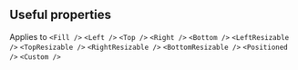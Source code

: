 
<CommonHeader />

<Meta title="React Spaces|Useful properties" />

## Useful properties

Applies to `<Fill />` `<Left />` `<Top />` `<Right />` `<Bottom />` `<LeftResizable />` `<TopResizable />` `<RightResizable />` `<BottomResizable />` `<Positioned />` `<Custom />`

<PropsTable>
	<StandardProps />
</PropsTable>
